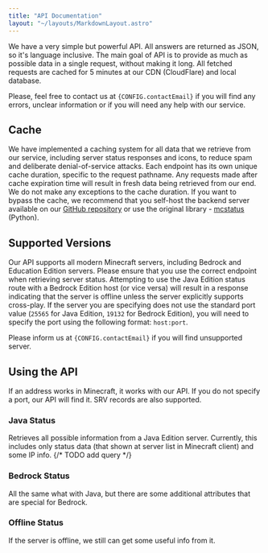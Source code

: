 ```yaml
---
title: "API Documentation"
layout: "~/layouts/MarkdownLayout.astro"
---
```




We have a very simple but powerful API. All answers are returned as JSON, so it's language inclusive. The main goal of
API is to provide as much as possible data in a single request, without making it long. All fetched requests are cached
for 5 minutes at our CDN (CloudFlare) and local database.

Please, feel free to contact us at <code>{CONFIG.contactEmail}</code> if you will find any errors, unclear information
or if you will need any help with our service.

## Cache

We have implemented a caching system for all data that we retrieve from our service, including server status responses
and icons, to reduce spam and deliberate denial-of-service attacks. Each endpoint has its own unique cache duration,
specific to the request pathname. Any requests made after cache expiration time will result in fresh data being
retrieved from our end. We do not make any exceptions to the cache duration. If you want to bypass the cache, we
recommend that you self-host the backend server available on our [GitHub repository](https://github.com/StatusMCWeb/backend)
or use the original library - [mcstatus](https://github.com/py-mine/mcstatus) (Python).

## Supported Versions

Our API supports all modern Minecraft servers, including Bedrock and Education Edition servers. Please
ensure that you use the correct endpoint when retrieving server status. Attempting to use the Java Edition status route
with a Bedrock Edition host (or vice versa) will result in a response indicating that the server is offline unless the
server explicitly supports cross-play. If the server you are specifying does not use the standard port value (`25565`
for Java Edition, `19132` for Bedrock Edition), you will need to specify the port using the following format:
`host:port`.

Please inform us at <code>{CONFIG.contactEmail}</code> if you will find unsupported server.

## Using the API

If an address works in Minecraft, it works with our API. If you do not specify a port, our API will find it. SRV records
are also supported.

### Java Status

Retrieves all possible information from a Java Edition server. Currently, this includes only status data (that shown at
server list in Minecraft client) and some IP info. {/* TODO add query */}

<Endpoint url="v1/status/java/{ip}" model="java" />

### Bedrock Status

All the same what with Java, but there are some additional attributes that are special for Bedrock.

<Endpoint url="v1/status/bedrock/{ip}" model="bedrock" />

### Offline Status

If the server is offline, we still can get some useful info from it.

<Endpoint model="offline" />
